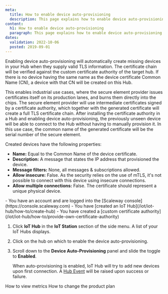 ```yaml
---
meta:
  title: How to enable device auto-provisioning
  description: This page explains how to enable device auto-provisioning
content:
  h1: How to enable device auto-provisioning
  paragraph: This page explains how to enable device auto-provisioning
dates:
  validation: 2022-10-06
  posted: 2019-09-01
---
```


Enabling device auto-provisioning will automatically create missing devices in your Hub when they supply valid TLS information. The certificate chain will be verified against the custom certificate authority of the target hub. If there is no device having the same name as the device certificate Common Name (CN), a device with that CN will be created on this Hub.

This enables industrial use cases, where the secure element provider issues certificates itself on its production lanes, and burns them directly into the chips. The secure element provider will use intermediate certificates signed by a certificate authority, which together with the generated certificate will create a full TLS certificate chain. After installing the certificate authority in a Hub and enabling device auto-provisioning, the previously unseen device will be able to connect to the Hub without having to manually provision it. In this use case, the common name of the generated certificate will be the serial number of the secure element.

Created devices have the following properties:

  - **Name:** Equal to the Common Name of the device certificate.
  - **Description:** A message that states the IP address that provisioned the device.
  - **Message filters:** None, all messages & subscriptions allowed.
  - **Allow insecure:** False. As the security relies on the use of mTLS, it's not possible to connect with this device using insecure connections.
  - **Allow multiple connections:** False. The certificate should represent a unique physical device.

<Macro id="iam-requirements" />
 
<Message type="requirement">
  - You have an account and are logged into the [Scaleway console](https://console.scaleway.com)
  - You have [created an IoT Hub](/iot/iot-hub/how-to/create-hub)
  - You have created a [custom certificate authority](/iot/iot-hub/how-to/provide-own-certificate-authority)
</Message>

1. Click **IoT Hub** in the **IoT Station** section of the side menu. A list of your IoT Hubs displays.
2. Click on the hub on which to enable the device auto-provisioning.
3. Scroll down to the **Device Auto-Provisioning** panel and slide the <Icon name="toggle" /> toggle to **Enabled**. 

    When auto-provisioning is enabled, IoT Hub will try to add new devices upon first connection. A [Hub Event](/iot/iot-hub/concepts/#events) will be raised upon success or failure.


<Navigation title="See Also">
  <PreviousButton to="/iot/iot-hub/how-to/view-metrics/">How to view metrics</PreviousButton>
  <NextButton to="/iot/iot-hub/how-to/change-plan/">How to change the product plan</NextButton>
</Navigation>
